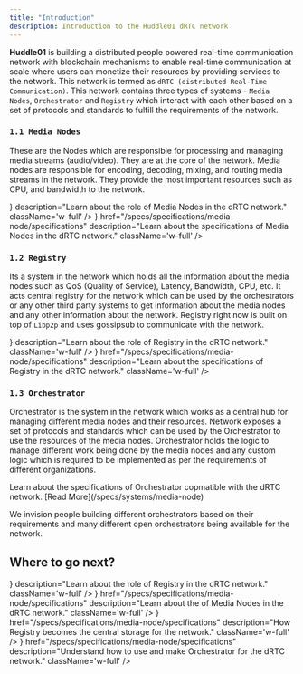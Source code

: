 ```yaml
---
title: "Introduction"
description: Introduction to the Huddle01 dRTC network
---
```



**Huddle01** is building a distributed people powered real-time communication network with blockchain mechanisms to enable real-time communication at scale
where users can monetize their resources by providing services to the network. This network is termed as `dRTC (distributed Real-Time Communication)`.
This network contains three types of systems - `Media Nodes`, `Orchestrator` and `Registry` which interact with each other based on a set of 
protocols and standards to fulfill the requirements of the network.


### `1.1 Media Nodes`
These are the Nodes which are responsible for processing and managing media streams (audio/video). They are at the core of the network.
Media nodes are responsible for encoding, decoding, mixing, and routing media streams in the network. They provide the most important
resources such as CPU, and bandwidth to the network.

<Cards className='w-full' >
  <Card
    title="Understanding Media Nodes"
    href="/specs/systems/media-node"
    icon={<FastForward />}
    description="Learn about the role of Media Nodes in the dRTC network."
    className='w-full'
  />
  <Card
    title="Specifications of Media Nodes"
    icon={<Cpu />}
    href="/specs/specifications/media-node/specifications"
    description="Learn about the specifications of Media Nodes in the dRTC network."
    className='w-full'
  />
</Cards>

### `1.2 Registry`
Its a system in the network which holds all the information about the media nodes such as QoS (Quality of Service), Latency, Bandwidth, CPU, etc.
It acts central registry for the network which can be used by the orchestrators or any other third party systems to get information about the media nodes
and any other information about the network. Registry right now is built on top of `Libp2p` and uses gossipsub to communicate with the network.

<Cards className='w-full' >
  <Card
    title="Understanding Registry"
    href="/specs/systems/media-node"
    icon={<FileStack />}
    description="Learn about the role of Registry in the dRTC network."
    className='w-full'
  />
  <Card
    title="Specifications of Registry"
    icon={<Cpu />}
    href="/specs/specifications/media-node/specifications"
    description="Learn about the specifications of Registry in the dRTC network."
    className='w-full'
  />
</Cards>

### `1.3 Orchestrator`
Orchestrator is the system in the network which works as a central hub for managing different media nodes and their resources. Network exposes
a set of protocols and standards which can be used by the Orchestrator to use the resources of the media nodes. Orchestrator holds the logic to manage different work being done by the media nodes and any custom logic which is required to be implemented
as per the requirements of different organizations. 

<Callout title="More about Orchestrator" type="info">
  Learn about the specifications of Orchestrator copmatible with the dRTC network.
  [Read More](/specs/systems/media-node)
</Callout>

We invision people building different orchestrators based on their requirements and many different open orchestrators being available for the network.

## Where to go next?
<Cards className='w-full' >
  <Card
    title="System Architecture"
    href="/specs/systems/media-node"
    icon={<Package />}
    description="Learn about the role of Registry in the dRTC network."
    className='w-full'
  />
  <Card
    title="Understanding Media Nodes"
    icon={<FastForward />}
    href="/specs/specifications/media-node/specifications"
    description="Learn about the of Media Nodes in the dRTC network."
    className='w-full'
  />
  <Card
    title="How Registry works?"
    icon={<FileStack />}
    href="/specs/specifications/media-node/specifications"
    description="How Registry becomes the central storage for the network."
    className='w-full'
  />
  <Card
    title="Using and making Orchestrator"
    icon={<Globe />}
    href="/specs/specifications/media-node/specifications"
    description="Understand how to use and make Orchestrator for the dRTC network."
    className='w-full'
  />
</Cards>

